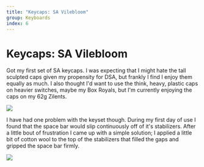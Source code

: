 ```yaml
---
title: "Keycaps: SA Vilebloom"
group: Keyboards
index: 6
---
```


# Keycaps: SA Vilebloom

Got my first set of SA keycaps. I was expecting that I might hate the tall sculpted caps given my propensity for DSA, but frankly I find I enjoy them equally as much. I also thought I'd want to use the think, heavy, plastic caps on heavier switches, maybe my Box Royals, but I'm currently enjoying the caps on my 62g Zilents.

![](flickr://48030841717)

I have had one problem with the keyset though. During my first day of use I found that the space bar would slip continuously off of it's stabilizers. After a little bout of frustration I came up with a simple solution; I applied a little bit of cotton wool to the top of the stabilizers that filled the gaps and gripped the space bar firmly.

![](flickr://48030841302)
